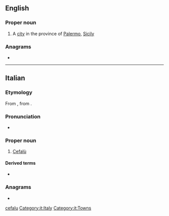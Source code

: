 {{also|Cefalu}}
==English==

===Proper noun===
{{wikipedia}}
{{en-proper noun}}

# A [[city]] in the province of [[Palermo]], [[Sicily]]

===Anagrams===
* {{anagrams|en|a=aceflu|fecula}}

[[Category:English terms spelled with Ù|cefalu]]

----

==Italian==

===Etymology===
From {{etyl|la|it}} {{m|la|Cephaloedium}}, from {{etyl|grc|it}} {{m|grc|Κεφαλοίδιον}}.

===Pronunciation===
* {{rhymes|it|u}}

===Proper noun===
{{wikipedia|lang=it}}
{{head|it|proper nouns}}

# [[#English|Cefalù]]

====Derived terms====
* {{l|it|cefaludese}}

===Anagrams===
* {{l|it|feluca}}

[[Category:it:Italy]]
[[Category:it:Towns]]